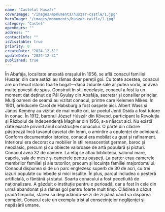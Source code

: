 ```yaml
---
name: "Castelul Huszár"
coverImage: "/images/monuments/huszar-castle/1.jpg"
heroImage: "/images/monuments/huszar-castle/1.jpg"
category: "Castel"
openHours: ""
address: ""
contactInfo: ""
isVisitable: true
priority: 0
createDate: "2024-12-31"
updateDate: "2024-12-31"
published: true
---
```


<ContentTextBlock>
În Abafája, localitate anexată orașului în 1956, se află conacul familiei Huszár, din care astăzi au rămas doar pereții goi. Cu toate acestea, conacul are un trecut istoric foarte bogat—dacă zidurile sale ar putea vorbi, ar avea multe povești de spus. Construit în stil neoclasic, conacul a fost la un moment dat deținut de Pál Gyulay din Abafája, secretar și consilier princiar. Mulți oameni de seamă au vizitat conacul, printre care Kelemen Mikes. În 1901, arhiducele Carol de Habsburg a fost oaspete aici. Albert Wass și János Kemény au vizitat de mai multe ori, iar poetul Jenő Dsida a fost tutore în conac. În 1912, baronul József Húszár din Kövesd, participant la Revoluția și Războiul de Independență Maghiar din 1956, s-a născut aici.
</ContentTextBlock>
<ContentTextBlock>
Nu există date exacte privind anul construcției conacului. O parte din clădire păstrează încă tavanul casetat din lemn, o amintire a opulenței de odinioară. Conform documentelor istorice, conacul era mobilat cu gust și rafinament. Interiorul era decorat cu mobilier în stil renascentist german, baroc și neoclasic, precum și cu obiecte valoroase de artă populară și picturi. Conacul avea 32 de camere. La etaj se aflau biblioteca, salonul mare, capela, sala de mese și camerele pentru oaspeți. La parter erau camerele membrilor familiei și ale tutorilor, precum și locuința familiei majordomului. Conacul dispunea și de un parc englezesc superb de 30 de acri, cu trei iazuri populate cu lebede și mici insulițe. În plus, parcul includea o peșteră artificială, o fântână și statui.
</ContentTextBlock>
<ContentTextBlock>
Soarta conacului a fost pecetluită de naționalizare. A găzduit o instituție pentru o perioadă, dar a fost în cele din urmă abandonat și a rămas gol pentru foarte mult timp. Clădirea a căzut pradă timpului, starea sa degradându-se zi de zi până când va dispărea complet. Conacul este un exemplu trist al consecințelor neglijenței și nepăsării umane.
</ContentTextBlock>